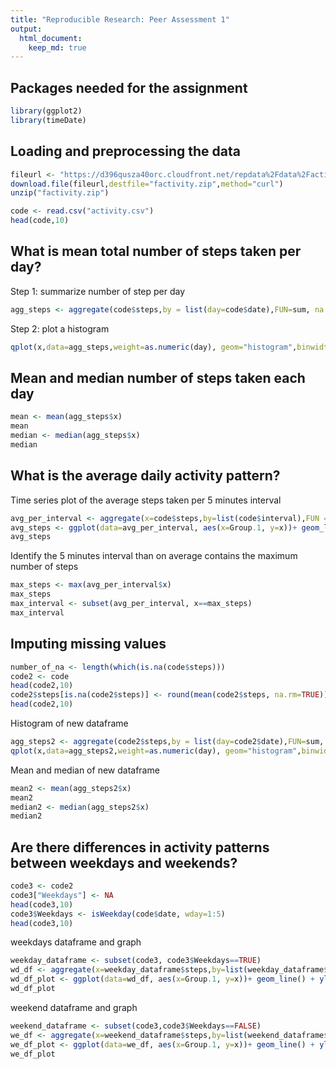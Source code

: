 ```yaml
---
title: "Reproducible Research: Peer Assessment 1"
output: 
  html_document:
    keep_md: true
---
```


## Packages needed for the assignment

```r
library(ggplot2)
library(timeDate)
```

## Loading and preprocessing the data
```r
fileurl <- "https://d396qusza40orc.cloudfront.net/repdata%2Fdata%2Factivity.zip"
download.file(fileurl,destfile="factivity.zip",method="curl")
unzip("factivity.zip")

code <- read.csv("activity.csv")
head(code,10)
```

## What is mean total number of steps taken per day?
Step 1: summarize number of step per day
```r
agg_steps <- aggregate(code$steps,by = list(day=code$date),FUN=sum, na.rm=TRUE)

```

Step 2: plot a histogram
```r
qplot(x,data=agg_steps,weight=as.numeric(day), geom="histogram",binwidth=500,ylab = "Frequency used",xlab = "Total steps per day")

```

## Mean and median number of steps taken each day
```r
mean <- mean(agg_steps$x)
mean
median <- median(agg_steps$x)
median
```


## What is the average daily activity pattern?

Time series plot of the average steps taken per 5 minutes interval

```r
avg_per_interval <- aggregate(x=code$steps,by=list(code$interval),FUN = mean, na.rm=TRUE)
avg_steps <- ggplot(data=avg_per_interval, aes(x=Group.1, y=x))+ geom_line() + ylab("avg steps taken") + xlab("5 miutes interval")
avg_steps
```

Identify the 5 minutes interval than on average contains the maximum number of steps

```r
max_steps <- max(avg_per_interval$x)
max_steps
max_interval <- subset(avg_per_interval, x==max_steps)
max_interval
```


## Imputing missing values

```r
number_of_na <- length(which(is.na(code$steps)))
code2 <- code
head(code2,10)
code2$steps[is.na(code2$steps)] <- round(mean(code2$steps, na.rm=TRUE))
head(code2,10)
```

Histogram of new dataframe
```r
agg_steps2 <- aggregate(code2$steps,by = list(day=code2$date),FUN=sum, na.rm=TRUE)
qplot(x,data=agg_steps2,weight=as.numeric(day), geom="histogram",binwidth=500,ylab = "Frequency used",xlab = "Total steps per day")
```
Mean and median of new dataframe
```r
mean2 <- mean(agg_steps2$x)
mean2
median2 <- median(agg_steps2$x)
median2
```

## Are there differences in activity patterns between weekdays and weekends?
```r
code3 <- code2
code3["Weekdays"] <- NA
head(code3,10)
code3$Weekdays <- isWeekday(code$date, wday=1:5)
head(code3,10)
```
weekdays dataframe and graph
```r
weekday_dataframe <- subset(code3, code3$Weekdays==TRUE)
wd_df <- aggregate(x=weekday_dataframe$steps,by=list(weekday_dataframe$interval),FUN = mean, na.rm=TRUE)
wd_df_plot <- ggplot(data=wd_df, aes(x=Group.1, y=x))+ geom_line() + ylab("avg steps taken") + xlab("5 miutes interval")
wd_df_plot
```
weekend dataframe and graph
```r
weekend_dataframe <- subset(code3,code3$Weekdays==FALSE)
we_df <- aggregate(x=weekend_dataframe$steps,by=list(weekend_dataframe$interval),FUN = mean, na.rm=TRUE)
we_df_plot <- ggplot(data=we_df, aes(x=Group.1, y=x))+ geom_line() + ylab("avg steps taken") + xlab("5 miutes interval")
we_df_plot
```
